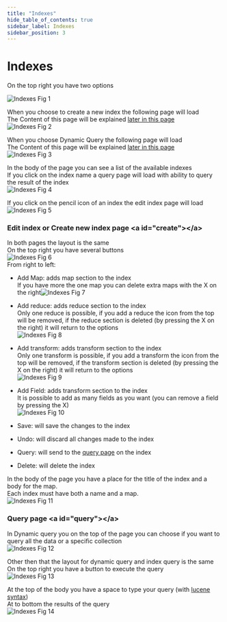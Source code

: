 ```yaml
---
title: "Indexes"
hide_table_of_contents: true
sidebar_label: Indexes
sidebar_position: 3
---
```



# Indexes
On the top right you have two options

![Indexes Fig 1](./assets/studio_indexes_1.PNG)

When you choose to create a new index the following page will load  
The Content of this page will be explained [later in this page](#create)  
![Indexes Fig 2](./assets/studio_indexes_2.PNG)  

When you choose Dynamic Query the following page will load  
The Content of this page will be explained [later in this page](#query)  
![Indexes Fig 3](./assets/studio_indexes_3.PNG) 

In the body of the page you can see a list of the available indexes  
If you click on the index name a query page will load with ability to query the result of the index  
![Indexes Fig 4](./assets/studio_indexes_4.PNG) 

If you click on the pencil icon of an index the edit index page will load  
![Indexes Fig 5](./assets/studio_indexes_5.PNG)  

### Edit index or Create new index page &lt;a id="create"&gt;&lt;/a&gt;
In both pages the layout is the same  
On the top right you have several buttons  
![Indexes Fig 6](./assets/studio_indexes_6.PNG)  
From right to left:  

- Add Map: adds map section to the index  
If you have more the one map you can delete extra maps with the X on the right![Indexes Fig 7](./assets/studio_indexes_7.PNG) 

- Add reduce: adds reduce section to the index  
Only one reduce is possible, if you add a reduce the icon from the top will be removed, if the reduce section is deleted (by pressing the X on the right) it will return to the options  
![Indexes Fig 8](./assets/studio_indexes_8.PNG) 

- Add transform: adds transform section to the index  
Only one transform is possible, if you add a transform the icon from the top will be removed, if the transform section is deleted (by pressing the X on the right) it will return to the options  
![Indexes Fig 9](./assets/studio_indexes_9.PNG) 

- Add Field: adds transform section to the index  
It is possible to add as many fields as you want (you can remove a field by pressing the X)    
![Indexes Fig 10](./assets/studio_indexes_10.PNG)
- Save: will save the changes to the index
- Undo: will discard all changes made to the index
- Query: will send to the [query page](#query) on the index
- Delete: will delete the index

In the body of the page you have a place for the title of the index and a body for the map.  
Each index must have both a name and a map.  
![Indexes Fig 11](./assets/studio_indexes_11.PNG)

### Query page &lt;a id="query"&gt;&lt;/a&gt;
In Dynamic query you on the top of the page you can choose if you want to query all the data or a specific collection  
![Indexes Fig 12](./assets/studio_indexes_12.PNG)

Other then that the layout for dynamic query and index query is the same  
On the top right you have a button to execute the query  
![Indexes Fig 13](./assets/studio_indexes_13.PNG)  

At the top of the body you have a space to type your query (with [lucene syntax](https://www.codeproject.com/Articles/29755/Introducing-Lucene-Net))  
At to bottom the results of the query  
![Indexes Fig 14](./assets/studio_indexes_14.PNG) 
